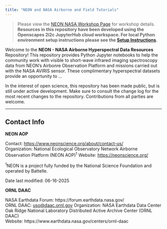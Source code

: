 ```yaml
---
title: "NEON and NASA Airborne and Field Tutorials"
---
```


> Please view the [NEON NASA Workshop Page](https://NEONScience.github.io/neon-nasa-hsi-workshop/) for workshop details. **Resources in this repository have been developed using the Openscapes 2i2c JupyterHub cloud workspace. For local Python environment setup instructions please see the [Setup Instructions](setup/setup_instructions.md).**

Welcome to the **NEON - NASA Airborne Hyperspectral Data Resources** Repository! This repository provides Python Jupyter notebooks to help the community work with visible to short-wave infrared imaging spectroscopy data from NEON's Airbonre Observation Platform and missions carried out with the NASA AVIRIS sensor. These complimentary hyperspectral datasets provide an opportunity to ...

In the interest of open science, this repository has been made public, but is still under active development. Make sure to consult the change log for the most recent changes to the repository. Contributions from all parties are welcome.

---

## Contact Info  

**NEON AOP**

Contact: <https://www.neonscience.org/about/contact-us/>  
Organization: National Ecological Observatory Network Airborne Observation Platform (NEON AOP)^1^  Website: <https://neonscience.org/>  

^1^NEON is a project fully funded by the National Science Foundation and operated by Battelle.

Date last modified: 06-16-2025

**ORNL DAAC**

NASA Earthdata Forum:  https://forum.earthdata.nasa.gov/  
ORNL DAAC:  <uso@daac.ornl.gov>
Organization:  NASA Earthdata Data Center Oak Ridge National Laboratory Distributed Active Archive Center (ORNL DAAC)  
Website:  https://www.earthdata.nasa.gov/centers/ornl-daac
